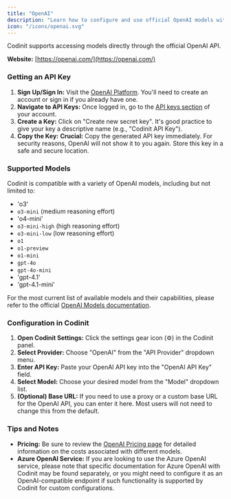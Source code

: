 ```yaml
---
title: "OpenAI"
description: "Learn how to configure and use official OpenAI models with Codinit."
icon: "/icons/openai.svg"
---
```


Codinit supports accessing models directly through the official OpenAI API.

**Website:** [https://openai.com/](https://openai.com/)

### Getting an API Key

1.  **Sign Up/Sign In:** Visit the [OpenAI Platform](https://platform.openai.com/). You'll need to create an account or sign in if you already have one.
2.  **Navigate to API Keys:** Once logged in, go to the [API keys section](https://platform.openai.com/api-keys) of your account.
3.  **Create a Key:** Click on "Create new secret key". It's good practice to give your key a descriptive name (e.g., "Codinit API Key").
4.  **Copy the Key:** **Crucial:** Copy the generated API key immediately. For security reasons, OpenAI will not show it to you again. Store this key in a safe and secure location.

### Supported Models

Codinit is compatible with a variety of OpenAI models, including but not limited to:

-   'o3'
-   `o3-mini` (medium reasoning effort)
-   'o4-mini'
-   `o3-mini-high` (high reasoning effort)
-   `o3-mini-low` (low reasoning effort)
-   `o1`
-   `o1-preview`
-   `o1-mini`
-   `gpt-4o`
-   `gpt-4o-mini`
-   'gpt-4.1'
-   'gpt-4.1-mini'

For the most current list of available models and their capabilities, please refer to the official [OpenAI Models documentation](https://platform.openai.com/docs/models).

### Configuration in Codinit

1.  **Open Codinit Settings:** Click the settings gear icon (⚙️) in the Codinit panel.
2.  **Select Provider:** Choose "OpenAI" from the "API Provider" dropdown menu.
3.  **Enter API Key:** Paste your OpenAI API key into the "OpenAI API Key" field.
4.  **Select Model:** Choose your desired model from the "Model" dropdown list.
5.  **(Optional) Base URL:** If you need to use a proxy or a custom base URL for the OpenAI API, you can enter it here. Most users will not need to change this from the default.

### Tips and Notes

-   **Pricing:** Be sure to review the [OpenAI Pricing page](https://openai.com/pricing) for detailed information on the costs associated with different models.
-   **Azure OpenAI Service:** If you are looking to use the Azure OpenAI service, please note that specific documentation for Azure OpenAI with Codinit may be found separately, or you might need to configure it as an OpenAI-compatible endpoint if such functionality is supported by Codinit for custom configurations.
